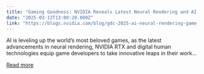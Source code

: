 ```yaml
---
title: "Gaming Goodness: NVIDIA Reveals Latest Neural Rendering and AI Advancements Supercharging Game Development at GDC 2025"
date: "2025-03-13T13:00:20.000Z"
link: "https://blogs.nvidia.com/blog/gdc-2025-ai-neural-rendering-game-development/"
---
```


AI is leveling up the world’s most beloved games, as the latest advancements in neural rendering, NVIDIA RTX and digital human technologies equip game developers to take innovative leaps in their work...

[Read more](https://blogs.nvidia.com/blog/gdc-2025-ai-neural-rendering-game-development/)
